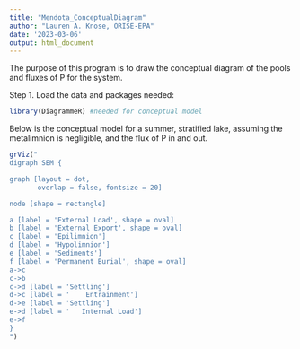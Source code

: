```yaml
---
title: "Mendota_ConceptualDiagram"
author: "Lauren A. Knose, ORISE-EPA"
date: '2023-03-06'
output: html_document
---
```


The purpose of this program is to draw the conceptual diagram of the pools and 
fluxes of P for the system.

Step 1. Load the data and packages needed:

```r
library(DiagrammeR) #needed for conceptual model
```

Below is the conceptual model for a summer, stratified lake, assuming the 
metalimnion is negligible, and the flux of P in and out. 

``` r
grViz("
digraph SEM {

graph [layout = dot,
       overlap = false, fontsize = 20]

node [shape = rectangle]

a [label = 'External Load', shape = oval]
b [label = 'External Export', shape = oval]
c [label = 'Epilimnion']
d [label = 'Hypolimnion']
e [label = 'Sediments']
f [label = 'Permanent Burial', shape = oval]
a->c
c->b
c->d [label = 'Settling']
d->c [label = '    Entrainment']
d->e [label = 'Settling']
e->d [label = '   Internal Load']
e->f 
}
")
```